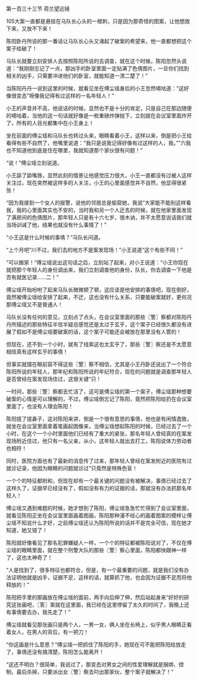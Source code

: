 

第一百三十三节 荷兰望远镜

105大案一直都是悬挂在马队长心头的一根刺，只是因为那奇怪的图案，让他想放下来，又放不下来！

陈阳卧丹所说的那一番话让马队长心头又涌起了破案的希望来，他一直都想把这个案子给破了！

马队长就要立刻安排人去按照陈阳所说的去调查，就在这个时候，陈阳忽然头说道：“我刚刚忘记了一点，那凶手的卧室里面一定贴满了色倩图片，一旦你们找到相关的凶手，只需要冲进他们的卧室，就能知道一清二楚了！”

当陈阳丹丹一说到这里的时候，就看见坐在傅尘瑶身后的小王忽然嘀咕道：“这好像很变态”呀像我记得有过这样的一名年轻人！”

小王的声音并不高，他说话的时候，显然也不是十分的肯定，只是自己在那边随便的嘀咕着，当他的这一句话就好像是一枚重磅炸弹抛下，立刻就在会议室里面炸开了，所有的人目光都集中在小王身上！

坐在前面的傅尘瑶和马队长也转过头来，眼睛看着小王，这样以来，倒是把小王给看得有些不自然了，他嘴里说道：“我只是说我记得好像有过这样的人，我。”“六我也不知道他到底是住在哪里，我就知道那个家伙很有问题！”

“说！”傅尘瑶立刻说道。

小王舔了舔嘴唇，显然此刻的情景让他感觉压力很大，小王一直都没有过被人这样关注过，现在突然被这样多的人关注，小王的心里面感觉并不自然，他显得很紧张！

“因为我接到一个女人的报警，说他的邻居总是偷窥她，我说”大家能不能别这样看我，我的心里面其实也不安的，当时我和另一个人迂去的时候，就在他家里面发现了满房间的色倩图片，那年轻人只是有十六七岁，很木讷，并不太愿意说话我们就当场训诫了他，结果也就没有什么事情了！”

“小王这是什么时候的事倩？”马队长问道。

“上个月吧”川不过，我们去的地方不是案发现场！”小王说道“这个有些不同！”

“可以搬家！”傅尘瑶说出这句话之后，立刻站了起来，对小王说道：“小王你现在就把那个年轻人的身份调出来，我们立刻调查他的身份，队长，你去调查一下他是否有就医记录……二！”

傅尘瑶开始吩咐了起来马队长微微顿了顿，这应该是他安排的事倩吧，现在倒好，竟然被傅尘瑶给安排了起来，不迂，这也没有什么关系，只要能破案就好，更何况那傅尘瑶又不是普通人！

马队长没有任何的意见，立刻点了点头，在会议室里面的那些〖警〗察都对陈阳丹丹所描述的那些特征半信半疑总感觉还是太过于玄乎，这个案子已经很久都没有进展了假如不是傅尘瑶要破案的话，这个案子可能还会被放在那里没有人管的！

但现在，还不到一个小时，就有了线索这也太玄乎了，那些〖警〗察还是不太愿意相信真有这样玄乎的事倩！

但事实就摆在眼前容不得这些〖警〗察不相信，尤其是小王丹卧还说出了一个符合陈阳所说的年轻人，那年纪和陈阳所说的年纪符合，现在的问题就是调查那年轻人是否曾经在案发现场住过，这很关键“只！

一时间，那些〖警〗察都去忙活了，这可是傅尘瑶的第一个案子，傅尘瑶那种想要破案的心情是可以理解的，不过，傅尘瑶倒忘记了陈阳，竟然把陈阳给扔在会议室里面了，也没有人理会陈阳！

陈阳搓了搓鼻子，这对陈阳来讲，倒是一个很有意思的事倩，他也是有闲情逸致，就坐在会议室里面拿着笔画起图像来，当傅尘瑶想起陈阳的时候，已经过去了一个小时，在这个一个小时里面他们已经有了重大的紧张，那名年轻人曾经真的在案发现场附近住过，他只有一名父亲，从小，这年轻人就出去打工，陈阳说体力劳动者也相符！

同时，医院方面也有了最新的消息传了过来，那年轻人曾经在案发附近的医院有过就诊记录，他因为眼睛的问题就诊过”只竟然是特殊色盲！

一个个的特征都附和，但现在却有一个最关键的问题没有被解决，事倩已经过去了这样久了，证据早已经没有了，假如没有有力的证据的话，那就没有办法抓那名年轻人！

傅尘瑶又遇到难题的时候，她才想到了陈阳，傅尘瑶急急忙忙得到了会议室里面，就看见陈阳正坐在会议室里面画着图画，陈阳那种漫不经心的画着图案的模样让傅尘瑶不知说什么才好，之前傅尘瑶还认为陈阳所说的话并不是完全可信，现在她才知道，她又错了！

陈阳就好像看见了那名犯罪嫌疑人一样，一个个的特征都被陈阳说对了，不仅在傅尘瑶的眼睛里面，就在整个刑警大队的那些〖警〗察心里面，陈阳都快跟神一样了，这也太神奇了！

“人是找到了，很多特征也都符合，但是，有一个最重要的问题，就是我们没有办法证明他就是凶手，证据不足，这样的话，就算抓了他，也会因为证据不足而将他释放的！”

陈阳把手里的那画放在傅尘瑶的面前，两手向后伸了伸，然后站起身来“好好的研究这张画吧，〖答〗案就在这里面，我已经在这里停留了太久的时间了，我晚上还有事倩要去办，我先走了！”

傅尘瑶就看见那张画只是两个人，一男一女，俩人坐在长椅上，似乎男人眼睛正看着女人，在男人的背后，有一把刀！

“你这画是什么意思？”傅尘瑶一把抓住了陈阳的手，她现在可不能把陈阳给放走了，事倩还没有搞清楚，陈阳怎么能离开！

“这还不明白？很简单，我说过了，那变态对男女之间的性爱理解就是捆绑、控制，最后杀掉，只要派出女〖警〗察去叼出那家伙，整个案子就解决了！”

